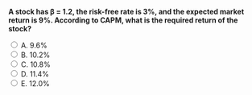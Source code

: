::: {.question-block}

<form onsubmit="event.preventDefault(); checkAnswer('module5_mcq_q51')" data-correct-answer="C">
<strong style="display: block;">A stock has β = 1.2, the risk-free rate is 3%, and the expected market return is 9%. According to CAPM, what is the required return of the stock?</strong>

<label><input type="radio" name="module5_mcq_q51" value="A"> A. 9.6%</label><br>
<label><input type="radio" name="module5_mcq_q51" value="B"> B. 10.2%</label><br>
<label><input type="radio" name="module5_mcq_q51" value="C"> C. 10.8%</label><br>
<label><input type="radio" name="module5_mcq_q51" value="D"> D. 11.4%</label><br>
<label><input type="radio" name="module5_mcq_q51" value="E"> E. 12.0%</label><br>
</form>

<div id="feedback-module5_mcq_q51" class="feedback" data-status="" style="display:none;">
✅ Correct: Required return = Rf + β × (Rm − Rf) = 3% + 1.2 × (6%) = 10.2%. Correction: wait → actually 3% + 1.2×6% = 10.2% → so answer should be B.
</div>

:::
